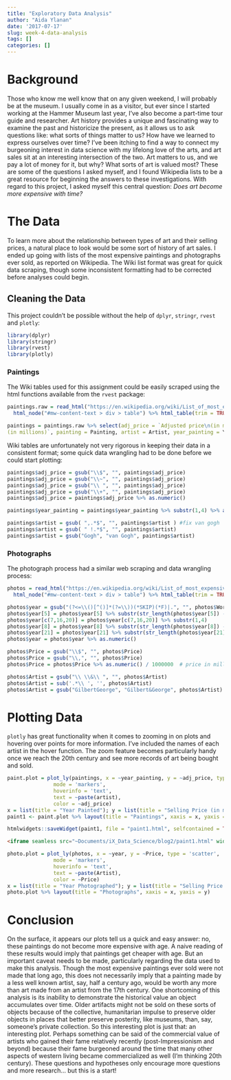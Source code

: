 ```yaml
---
title: "Exploratory Data Analysis"
author: "Aida Ylanan"
date: '2017-07-17'
slug: week-4-data-analysis
tags: []
categories: []
---
```


# Background
Those who know me well know that on any given weekend, I will probably be at the museum. I usually come in as a visitor, but ever since I started working at the Hammer Museum last year, I've also become a part-time tour guide and researcher. Art history provides a unique and fascinating way to examine the past and historicize the present, as it allows us to ask questions like: what sorts of things matter to us? How have we learned to express ourselves over time? 
I've been itching to find a way to connect my burgeoning interest in data science with my lifelong love of the arts, and art sales sit at an interesting intersection of the two. Art matters to us, and we pay a lot of money for it, but why? What sorts of art is valued most? These are some of the questions I asked myself, and I found Wikipedia lists to be a great resource for beginning the answers to these investigations. With regard to this project, I asked myself this central question:
*Does art become more expensive with time?*

# The Data 
To learn more about the relationship between types of art and their selling prices, a natural place to look would be some sort of history of art sales. I ended up going with lists of the most expensive paintings and photographs ever sold, as reported on Wikipedia. The Wiki list format was great for quick data scraping, though some inconsistent formatting had to be corrected before analyses could begin. 

## Cleaning the Data

This project couldn't be possible without the help of `dplyr`, `stringr`, `rvest` and `plotly`:
```r
library(dplyr)
library(stringr)
library(rvest)
library(plotly)
```

### Paintings 
The Wiki tables used for this assignment could be easily scraped using the html functions available from the `rvest` package:
```r
paintings.raw = read_html("https://en.wikipedia.org/wiki/List_of_most_expensive_paintings") %>% 
  html_node("#mw-content-text > div > table") %>% html_table(trim = TRUE)

paintings = paintings.raw %>% select(adj_price = `Adjusted price\n(in millions)`, orig_price = `Original price
(in millions)`, painting = Painting, artist = Artist, year_painting = Year, date_sale = `Date of sale`, seller = Seller, buyer = Buyer)
```

Wiki tables are unfortunately not very rigorous in keeping their data in a consistent format; some quick data wrangling had to be done before we could start plotting: 
```r
paintings$adj_price = gsub("\\$", "", paintings$adj_price)
paintings$adj_price = gsub("\\~", "", paintings$adj_price)
paintings$adj_price = gsub("\\ ", "", paintings$adj_price)
paintings$adj_price = gsub("\\+", "", paintings$adj_price)
paintings$adj_price = paintings$adj_price %>% as.numeric()

paintings$year_painting = paintings$year_painting %>% substr(1,4) %>% as.numeric()

paintings$artist = gsub( ",.*$", "", paintings$artist ) #fix van gogh
paintings$artist = gsub( " !.*$", "", paintings$artist)
paintings$artist = gsub("Gogh", "van Gogh", paintings$artist)
```

### Photographs 

The photograph process had a similar web scraping and data wrangling process:
```r
photos = read_html("https://en.wikipedia.org/wiki/List_of_most_expensive_photographs") %>% 
  html_node("#mw-content-text > div > table") %>% html_table(trim = TRUE)

photos$year = gsub("(?<=\\()[^()]*(?=\\))(*SKIP)(*F)|.", "", photos$Work, perl=T)
photos$year[5] = photos$year[5] %>% substr(str_length(photos$year[5]) - 3, str_length(photos$year[5]))
photos$year[c(7,16,20)] = photos$year[c(7,16,20)] %>% substr(1,4)
photos$year[8] = photos$year[8] %>% substr(str_length(photos$year[8]) - 3, str_length(photos$year[8]))
photos$year[21] = photos$year[21] %>% substr(str_length(photos$year[21]) - 3, str_length(photos$year[21]))
photos$year = photos$year %>% as.numeric()

photos$Price = gsub("\\$", "", photos$Price)
photos$Price = gsub("\\,", "", photos$Price)
photos$Price = photos$Price %>% as.numeric() / 1000000  # price in millions 

photos$Artist = gsub("\\ \\&\\ ", "", photos$Artist)
photos$Artist = sub('.*\\ ', '', photos$Artist)
photos$Artist = gsub("GilbertGeorge", "Gilbert&George", photos$Artist)
```

# Plotting Data 

`plotly` has great functionality when it comes to zooming in on plots and hovering over points for more information. I've included the names of each artist in the hover function. The zoom feature becomes particularly handy once we reach the 20th century and see more records of art being bought and sold.
```r
paint.plot = plot_ly(paintings, x = ~year_painting, y = ~adj_price, type = 'scatter',
               mode = 'markers',
               hoverinfo = 'text', 
               text = ~paste(artist),
               color = ~adj_price)
x = list(title = "Year Painted"); y = list(title = "Selling Price (in millions)")
paint1 <- paint.plot %>% layout(title = "Paintings", xaxis = x, yaxis = y)

htmlwidgets::saveWidget(paint1, file = "paint1.html", selfcontained = TRUE)
```
```html
<iframe seamless src="~Documents/iX_Data_Science/blog2/paint1.html" width="100%" height="500"></iframe>
```

```r
photo.plot = plot_ly(photos, x = ~year, y = ~Price, type = 'scatter',
               mode = 'markers',
               hoverinfo = 'text', 
               text = ~paste(Artist),
               color = ~Price)
x = list(title = "Year Photographed"); y = list(title = "Selling Price (in millions)")
photo.plot %>% layout(title = "Photographs", xaxis = x, yaxis = y)
```

# Conclusion
On the surface, it appears our plots tell us a quick and easy answer: no, these paintings do not become more expensive with age. A naive reading of these results would imply that paintings get cheaper with age. But an important caveat needs to be made, particularly regarding the data used to make this analysis. Though the most expensive paintings ever sold were not made that long ago, this does not necessarily imply that a painting made by a less well known artist, say, half a century ago, would be worth any more than art made from an artist from the 17th century. One shortcoming of this analysis is its inability to demonstrate the historical value an object accumulates over time. Older artifacts might not be sold on these sorts of objects because of the collective, humanitarian impulse to preserve older objects in places that better preserve posterity, like museums, than, say, someone's private collection.
So this interesting plot is just that: an interesting plot. Perhaps something can be said of the commercial value of artists who gained their fame relatively recently (post-Impressionism and beyond) because their fame burgeoned around the time that many other aspects of western living became commercialized as well (I'm thinking 20th century). These questions and hypotheses only encourage more questions and more research... but this is a start! 
